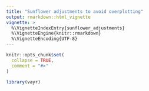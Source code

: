 ```yaml
---
title: "Sunflower adjustments to avoid overplotting"
output: rmarkdown::html_vignette
vignette: >
  %\VignetteIndexEntry{sunflower_adjustments}
  %\VignetteEngine{knitr::rmarkdown}
  %\VignetteEncoding{UTF-8}
---
```


```r
knitr::opts_chunk$set(
  collapse = TRUE,
  comment = "#>"
)
```

```r
library(vayr)
```


<!-- Let's be sure to credit Maia Cook for the first draft! -->

<!-- ```{r echo=FALSE, warning=FALSE} -->
<!-- # Show original visualization in Persuasion in Parallel (without showing code, just show output) -->

<!-- patriot_act_stacked <- readRDS("/Users/maiacook/Documents/PLSC_349_2024/Final Project/patriot_act_stacked.rds") -->

<!-- gg_df <- -->
<!--   patriot_act_stacked |> -->
<!--   filter(T1_content != "Both", pid_3 != "Independent") |> -->
<!--   mutate( -->
<!--     Y = PA_support, -->
<!--     T1_content = fct_drop(T1_content), -->
<!--     sample_label = factor( -->
<!--       sample, -->
<!--       levels = c("original", "mt"), -->
<!--       labels = c("Original Study", "Mechanical Turk Replication") -->
<!--     ) -->
<!--   ) -->

<!-- gg_df <- -->
<!--   gg_df |> -->
<!--   group_by(pid_3, T1_content, sample_label, Y) |> -->
<!--   mutate( -->
<!--     # sunflower -->
<!--     y_s = sunflower(y = Y, width = 0.12, height = 0.18), -->
<!--     x_s = sunflower(x = as.numeric(T1_content), width = 0.12, height = 0.18), -->
<!--     # dodge -->
<!--     x_s = if_else(pid_3 == "Democrat", x_s - (1 / 8), x_s + (1 / 8)), -->
<!--     # plot letter -->
<!--     plot_letter = case_when(pid_3 == "Democrat" ~ "D", -->
<!--                             pid_3 == "Republican" ~ "R")) -->

<!-- summary_df <- -->
<!--   gg_df |> -->
<!--   group_by(pid_3, T1_content, sample_label) |> -->
<!--   do(tidy(lm_robust(Y ~ 1, weights = weights, data = .))) |> -->
<!--   mutate(Y = estimate) -->

<!-- label_df <- -->
<!--   summary_df |> -->
<!--   filter(T1_content == "Control", -->
<!--          sample_label == "Original Study") |> -->
<!--   ungroup() |> -->
<!--   mutate(Y = c(3.25, 6), -->
<!--          label = c("Democrats", "Republicans")) -->

<!-- figure_5.4 <- -->
<!--   ggplot(summary_df, aes(T1_content, Y, group = pid_3, -->
<!--                          shape = pid_3)) + -->
<!--   geom_point(size = 2, position = position_dodge(width = 0.5)) + -->
<!--   geom_line(position = position_dodge(width = 0.5)) + -->
<!--   geom_errorbar( -->
<!--     aes(ymin = conf.low, ymax = conf.high), -->
<!--     position = position_dodge(width = 0.5), -->
<!--     width = 0 -->
<!--   ) + -->
<!--   geom_text( -->
<!--     data = gg_df, -->
<!--     aes(x = x_s, y = y_s, label = plot_letter, color = 3), -->
<!--     alpha = 0.2, -->
<!--     family = "Palatino", -->
<!--     size = 1 -->
<!--   ) + -->
<!--   scale_y_continuous(breaks = 1:7) + -->
<!--   geom_text( -->
<!--     data = label_df, -->
<!--     aes(label = label), -->
<!--     position = position_dodge(width = 0.5), -->
<!--     size = 2, -->
<!--     family = "Palatino" -->
<!--   ) + -->
<!--   theme_bw() + -->
<!--   theme( -->
<!--     text = element_text(family = "Palatino"), -->
<!--     legend.position = "none", -->
<!--     legend.title = element_blank(), -->
<!--     axis.title.x = element_blank(), -->
<!--     axis.title.y = element_text(size = 8), -->
<!--     panel.grid.minor = element_blank(), -->
<!--     strip.background = element_blank() -->
<!--   ) + -->
<!--   ylab( -->
<!--     "Do you oppose or support the Patriot Act? -->
<!--     [1: Oppose very strongly to 7: Support very strongly]" -->
<!--   ) + -->
<!--   facet_wrap( ~ sample_label, scales = "free") -->

<!-- figure_5.4 -->
<!-- ``` -->

<!-- The Patriot Act survey is an excellent example of a dataset with two categorical variables, more than two factor levels, and many observations. These characteristics make it a good candidate for the sunflower position adjustment! Dr. Coppock achieved this position adjustment manually for his figure in Persuasion in Parallel. -->

<!-- However, the goal is to use the sunflower circle packing algorithm and ggproto to create a new position adjustment that will automatically visualize this data the way it is above. Note: the text, font, and color parameters will not be modified to look like the original visualization. -->

<!-- <div style="margin-bottom: 30px;"></div> -->

<!-- #### **Example of `sunflow_jitter()` using the Patriot Act dataset** -->

<!-- ```{r warning=FALSE} -->
<!-- df <- readRDS("/Users/maiacook/Documents/PLSC_349_2024/Final Project/patriot_act_stacked.rds") -->
<!-- df <- df %>% filter(T1_content %in% c("Con", "Control", "Pro")) %>% droplevels() -->
<!-- df <- df %>% filter(pid_3 != "Independent") %>% droplevels() -->

<!-- ggplot(df, aes(x = T1_content, y = PA_support)) + -->
<!--   geom_point(size = 1, position = sunflower_jitter(flower_width = 0.2, flower_height = 0.5)) + theme_minimal() + -->
<!--   labs(title = "Support for the Patriot Act per Experimental Groups", -->
<!--        x = "Experimental Group", -->
<!--        y = "Support for Patriot Act [1 is low, 7 is high]") -->
<!-- ``` -->
<!-- <div style="margin-bottom: 30px;"></div> -->

<!-- #### **Example of `sunflow_jitterdodge()` using the Patriot Act dataset** -->

<!-- ```{r echo=TRUE, warning=FALSE} -->
<!-- summary_data <- df %>% -->
<!--   group_by(T1_content, pid_3) %>% -->
<!--   summarise(avg_support = mean(PA_support, na.rm = TRUE), .groups = "drop") -->

<!-- ggplot(df, aes(T1_content, PA_support, color = pid_3, shape = pid_3)) + -->
<!--   geom_point(position = sunflower_jitterdodge(width = .5, flower_width = 0.1, flower_height = 0.3)) +  -->
<!--   theme_minimal() + -->
<!--   labs(title = "Support for the Patriot Act per Experimental Groups, grouped by Party", -->
<!--        x = "Experimental Group", -->
<!--        y = "Support for Patriot Act [1 is low, 7 is high]") + -->
<!--   geom_text(data = summary_data, aes(x = T1_content, y = avg_support, label = round(avg_support, 2)), -->
<!--             color = "black", vjust = -1, size = 3) + -->
<!--   geom_line(data = summary_data, aes(x = T1_content, y = avg_support, group = pid_3, color = pid_3),  -->
<!--             size = 1) +   -->
<!--   geom_point(data = summary_data, aes(x = T1_content, y = avg_support, shape = pid_3),  -->
<!--              color = "black", size = 4) +   -->
<!--   scale_shape_manual(values = c(16, 17, 18))   -->
<!-- ``` -->
<!-- <div style="margin-bottom: 30px;"></div> -->

<!-- ## When is the sunflower position adjustment not appropriate for a dataset? -->

<!-- The sunflower position adjustment works best for categorical data plotted against categorical data. It is not possible to use this function on continuous vs continuous data. Moreover, it is discouraged from being used on categorical vs. continuous data because the uniform sunflower distribution conceals necessary data about the range and distribution of the continuous variable, removing an essential dimension of information from the visualization. -->

<!-- Below are examples of where the sunflower position adjustment (jitter and jitter dodge) should not be used. These examples use data from a dataset from R's NHANES library. I made minor adjustments to the data to make these visualizations more compelling, which is included in the code below. -->

<!-- #### **Continuous vs Continuous Data: height vs weight** -->

<!-- Using the sunflower position adjustment would not be appropriate for the example below. It would not be the solution to making the points on the plot less dense. Instead, you can set alpha = 0.5 to make the points transparent, helping illustrate areas of high density. A sunflower position adjustment is appropriate when it does not matter how points are distributed. In this case, the location of each point conveys information about both continuous variables. -->

<!-- ```{r echo=TRUE, warning=FALSE} -->
<!-- data("NHANES") -->

<!-- ggplot(NHANES, aes(x= Height, y= Weight, group = Gender, color = Gender)) +  -->
<!--   geom_point(alpha = 0.5) + theme_minimal() -->
<!-- ``` -->

<!-- #### Continuous vs Categorical Data*: height vs age group* -->

<!-- Although the sunflower position adjustment could technically be used for continuous vs categorical data, it would look disastrous. Plus, there are much better ways of visualizing this type of data. In the example below, we look at a height vs. age plot grouped by gender. The beeswarm geom helps us visualize this data in such a way that the distribution of the heights per age group is preserved in translation. Using a uniform circle packing algorithm to showcase a variable that is a continuous range or scale is antithetical to the point of there being a non-random distribution. -->

<!-- ```{r echo=TRUE, warning=FALSE} -->
<!-- library(ggbeeswarm) -->
<!-- data("NHANES") -->
<!-- NHANES <- NHANES %>% filter(!is.na(Height)) -->
<!-- NHANES <- NHANES %>% filter(!is.na(AgeDecade)) -->

<!-- ggplot(NHANES, aes(x = Height, y = AgeDecade, group = Gender, color = Gender)) +  -->
<!--   geom_beeswarm(size = .4, height = 4) +   -->
<!--   labs(title = "Height vs. Age, Grouped by Gender", x = "Height", y = "Age", color = "Gender") + -->
<!--   theme(axis.text.x = element_text(angle = 45, hjust = 1),  -->
<!--         legend.position = "bottom") + -->
<!--   theme_minimal() -->
<!-- ``` -->

<!-- ## Further Directions -->

<!-- The `sunflower_jitter()` and `sunflower_jitterdodge()` position adjustments could be improved by making the radius of each sunflower cluster self-adjusting. Sunflower clusters with less observations should have smaller radii to increase the density of the sunflower. In practice, this would look like the PA example above but with sunflowers of different sizes. I've made multiple attempts at creating this both on my own and with chatGPT, but have been unsuccessful. I hope to continue working on this position adjustment with Professor Coppock and look forward to using other nature-inspired circle packing algorithms on different classes of data. -->

